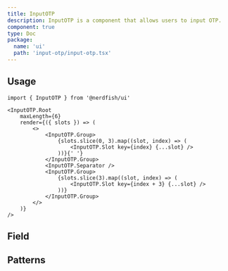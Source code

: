```yaml
---
title: InputOTP
description: InputOTP is a component that allows users to input OTP.
component: true
type: Doc
package:
  name: 'ui'
  path: 'input-otp/input-otp.tsx'
---
```


<ComponentExample src="/src/examples/input-otp/demo.tsx">
	<InputOTPDemo />
</ComponentExample>

## Usage

```tsx
import { InputOTP } from '@nerdfish/ui'
```

```tsx
<InputOTP.Root
	maxLength={6}
	render={({ slots }) => (
		<>
			<InputOTP.Group>
				{slots.slice(0, 3).map((slot, index) => (
					<InputOTP.Slot key={index} {...slot} />
				))}{' '}
			</InputOTP.Group>
			<InputOTP.Separator />
			<InputOTP.Group>
				{slots.slice(3).map((slot, index) => (
					<InputOTP.Slot key={index + 3} {...slot} />
				))}
			</InputOTP.Group>
		</>
	)}
/>
```

## Field

<ComponentExample src="/src/examples/input-otp/field.tsx">
	<InputOTPFieldDemo />
</ComponentExample>

## Patterns

<ComponentExample src="/src/examples/input-otp/patterns.tsx">
	<InputOTPPatternsDemo />
</ComponentExample>
